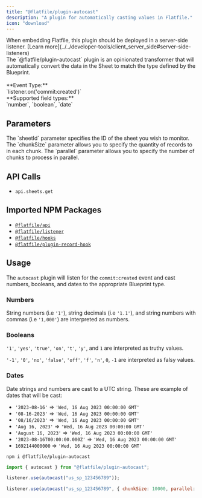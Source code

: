 ```yaml
---
title: "@flatfile/plugin-autocast"
description: "A plugin for automatically casting values in Flatfile."
icon: "download"
---
```


<Warning>
  When embedding Flatfile, this plugin should be deployed in a server-side
  listener. [Learn
  more](../../developer-tools/client_server_side#server-side-listeners)
</Warning>

<CardGroup cols={1}>
  <Card title="@flatfile/plugin-autocast" icon="download">
    <br />
    The `@flatfile/plugin-autocast` plugin is an opinionated transformer that will
    automatically convert the data in the Sheet to match the type defined by the
    Blueprint.
    <br />
    <br />
    **Event Type:**
    <br />
    `listener.on('commit:created')`
    <br />
    **Supported field types:**<br />`number`, `boolean`, `date`

  </Card>
</CardGroup>

## Parameters

<ParamField path="sheetId" type="string" required>
  The `sheetId` parameter specifies the ID of the sheet you wish to monitor.
</ParamField>

<ParamField path="options.chunkSize" default="3000" type="number" optional>
  The `chunkSize` parameter allows you to specify the quantity of records to in
  each chunk.
</ParamField>

<ParamField path="options.parallel" default="1" type="number" optional>
  The `parallel` parameter allows you to specify the number of chunks to process
  in parallel.
</ParamField>

## API Calls

- `api.sheets.get`

## Imported NPM Packages

- [`@flatfile/api`](https://www.npmjs.com/package/@flatfile/api)
- [`@flatfile/listener`](https://www.npmjs.com/package/@flatfile/listener)
- [`@flatfile/hooks`](https://www.npmjs.com/package/@flatfile/hooks)
- [`@flatfile/plugin-record-hook`](./record-hook)

## Usage

The `autocast` plugin will listen for the `commit:created` event and cast numbers, booleans, and dates to the appropriate Blueprint type.

### Numbers

String numbers (i.e `'1'`), string decimals (i.e `'1.1'`), and string numbers with commas (i.e `'1,000'`) are interpreted as numbers.

### Booleans

`'1'`, `'yes'`, `'true'`, `'on'`, `'t'`, `'y'`, and `1` are interpreted as truthy values.

`'-1'`, `'0'`, `'no'`, `'false'`, `'off'`, `'f'`, `'n'`, `0`, `-1` are interpreted as falsy values.

### Dates

Date strings and numbers are cast to a UTC string. These are example of dates that will be cast:

- `'2023-08-16'` => `'Wed, 16 Aug 2023 00:00:00 GMT'`
- `'08-16-2023'` => `'Wed, 16 Aug 2023 00:00:00 GMT'`
- `'08/16/2023'` => `'Wed, 16 Aug 2023 00:00:00 GMT'`
- `'Aug 16, 2023'` => `'Wed, 16 Aug 2023 00:00:00 GMT'`
- `'August 16, 2023'` => `'Wed, 16 Aug 2023 00:00:00 GMT'`
- `'2023-08-16T00:00:00.000Z'` => `'Wed, 16 Aug 2023 00:00:00 GMT'`
- `1692144000000` => `'Wed, 16 Aug 2023 00:00:00 GMT'`

```SSH install
npm i @flatfile/plugin-autocast
```

```js import
import { autocast } from "@flatfile/plugin-autocast";
```

<CodeGroup>

```js listener.js
listener.use(autocast("us_sp_123456789"));
```

```js listener.js w/ options
listener.use(autocast("us_sp_123456789", { chunkSize: 10000, parallel: 2 }));
```

</CodeGroup>

<CardGroup cols={2}>
  <Card
    title="@flatfile/plugin-autocast"
    href="https://github.com/FlatFilers/flatfile-plugins/tree/main/plugins/autocast"
    icon="github"
  ></Card>
</CardGroup>
